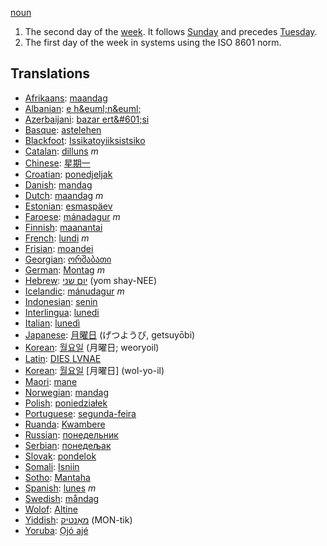 [[noun]]

#The second day of the [[week]].  It follows [[Sunday]] and precedes [[Tuesday]].
#The first day of the week in systems using the ISO 8601 norm.

==Translations==
*[[Afrikaans]]: [[maandag]]
*[[Albanian]]: [[e h&euml;n&euml;]]
*[[Azerbaijani]]: [[bazar ert&#601;si]]
*[[Basque]]: [[astelehen]]
*[[Blackfoot]]: [[Issikatoyiiksistsiko]]
*[[Catalan]]: [[dilluns]] ''m''
*[[Chinese]]: [[星期一]]
*[[Croatian]]: [[ponedjeljak]]
*[[Danish]]: [[mandag]]
*[[Dutch]]: [[maandag]] ''m''
*[[Estonian]]: [[esmaspäev]]
*[[Faroese]]: [[mánadagur]] ''m''
*[[Finnish]]: [[maanantai]]
*[[French]]: [[lundi]] ''m''
*[[Frisian]]: [[moandei]]
*[[Georgian]]: [[ორშაბათი]]
*[[German]]: [[Montag]] ''m''
*[[Hebrew]]: [[יום שני]] (yom shay-NEE)
*[[Icelandic]]: [[mánudagur]] ''m''
*[[Indonesian]]: [[senin]]
*[[Interlingua]]: [[lunedi]]
*[[Italian]]: [[lunedì]]
*[[Japanese]]: [[月曜日]] (げつようび, getsuyōbi)
*[[Korean]]: [[월요일]] (月曜日; weoryoil)
*[[Latin]]: [[DIES LVNAE]]
*[[Korean]]: [[월요일]] [月曜日] (wol-yo-il)
*[[Maori]]: [[mane]]
*[[Norwegian]]: [[mandag]]
*[[Polish]]: [[poniedziałek]]
*[[Portuguese]]: [[segunda-feira]]
*[[Ruanda]]: [[Kwambere]]
*[[Russian]]: [[понедельник]]
*[[Serbian]]: [[понедељак]]
*[[Slovak]]: [[pondelok]]
*[[Somali]]: [[Isniin]]
*[[Sotho]]: [[Mantaha]]
*[[Spanish]]: [[lunes]] ''m''
*[[Swedish]]: [[måndag]]
*[[Wolof]]: [[Altine]]
*[[Yiddish]]: [[מאָנטיק]] (MON-tik)
*[[Yoruba]]: [[Ọjó ajé]]